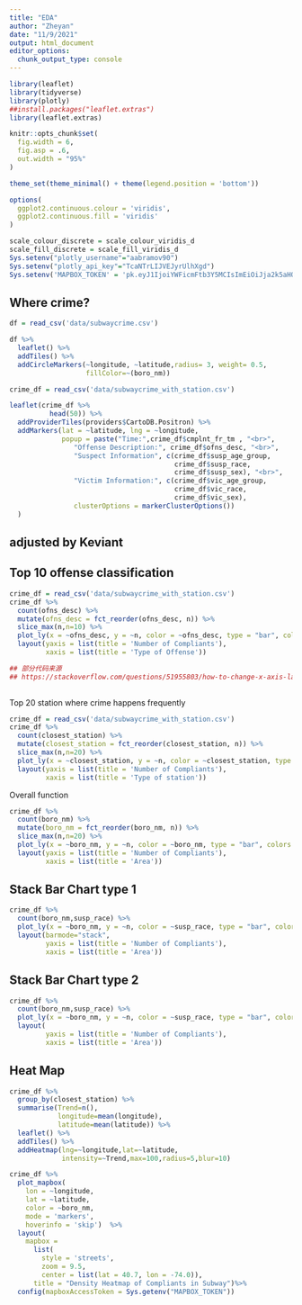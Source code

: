 ```yaml
---
title: "EDA"
author: "Zheyan"
date: "11/9/2021"
output: html_document
editor_options: 
  chunk_output_type: console
---
```


```r
library(leaflet)
library(tidyverse)
library(plotly)
##install.packages("leaflet.extras")
library(leaflet.extras)

knitr::opts_chunk$set(
  fig.width = 6,
  fig.asp = .6,
  out.width = "95%"
)

theme_set(theme_minimal() + theme(legend.position = 'bottom'))

options(
  ggplot2.continuous.colour = 'viridis',
  ggplot2.continuous.fill = 'viridis'
)

scale_colour_discrete = scale_colour_viridis_d
scale_fill_discrete = scale_fill_viridis_d
Sys.setenv("plotly_username"="aabramov90")
Sys.setenv("plotly_api_key"="TcaNTrLIJVEJyrUlhXgd")
Sys.setenv('MAPBOX_TOKEN' = 'pk.eyJ1IjoiYWFicmFtb3Y5MCIsImEiOiJja2k5aHQ4ZWswZnhmMnNtcDJ0b2FlZzdjIn0.QcpV6ynhO9mlLga7CvUJwA')
```

## Where crime?

```r
df = read_csv('data/subwaycrime.csv')

df %>% 
  leaflet() %>% 
  addTiles() %>% 
  addCircleMarkers(~longitude, ~latitude,radius= 3, weight= 0.5,
                   fillColor=~(boro_nm))


```

```r
crime_df = read_csv('data/subwaycrime_with_station.csv')

leaflet(crime_df %>% 
          head(50)) %>%
  addProviderTiles(providers$CartoDB.Positron) %>% 
  addMarkers(lat = ~latitude, lng = ~longitude,
             popup = paste("Time:",crime_df$cmplnt_fr_tm , "<br>", 
                "Offense Description:", crime_df$ofns_desc, "<br>",
                "Suspect Information", c(crime_df$susp_age_group,
                                         crime_df$susp_race,
                                         crime_df$susp_sex), "<br>",
                "Victim Information:", c(crime_df$vic_age_group,
                                         crime_df$vic_race,
                                         crime_df$vic_sex), 
                clusterOptions = markerClusterOptions())
  )
```

## adjusted by Keviant
## Top 10 offense classification
```r
crime_df = read_csv('data/subwaycrime_with_station.csv')
crime_df %>% 
  count(ofns_desc) %>% 
  mutate(ofns_desc = fct_reorder(ofns_desc, n)) %>% 
  slice_max(n,n=10) %>% 
  plot_ly(x = ~ofns_desc, y = ~n, color = ~ofns_desc, type = "bar", colors = "viridis") %>% 
  layout(yaxis = list(title = 'Number of Compliants'),
         xaxis = list(title = 'Type of Offense'))

## 部分代码来源 
## https://stackoverflow.com/questions/51955803/how-to-change-x-axis-layout-using-plotly-in-r
  
```

Top 20 station where crime happens frequently
```r
crime_df = read_csv('data/subwaycrime_with_station.csv')
crime_df %>% 
  count(closest_station) %>% 
  mutate(closest_station = fct_reorder(closest_station, n)) %>% 
  slice_max(n,n=20) %>% 
  plot_ly(x = ~closest_station, y = ~n, color = ~closest_station, type = "bar", colors = "viridis") %>% 
  layout(yaxis = list(title = 'Number of Compliants'),
         xaxis = list(title = 'Type of station'))


```

Overall function
```r

crime_df %>% 
  count(boro_nm) %>% 
  mutate(boro_nm = fct_reorder(boro_nm, n)) %>% 
  slice_max(n,n=20) %>% 
  plot_ly(x = ~boro_nm, y = ~n, color = ~boro_nm, type = "bar", colors = "viridis") %>% 
  layout(yaxis = list(title = 'Number of Compliants'),
         xaxis = list(title = 'Area'))
```



## Stack Bar Chart type 1
```r
crime_df %>% 
  count(boro_nm,susp_race) %>% 
  plot_ly(x = ~boro_nm, y = ~n, color = ~susp_race, type = "bar", colors = "viridis") %>% 
  layout(barmode="stack",
         yaxis = list(title = 'Number of Compliants'),
         xaxis = list(title = 'Area'))
```

## Stack Bar Chart type 2
```r

crime_df %>% 
  count(boro_nm,susp_race) %>% 
  plot_ly(x = ~boro_nm, y = ~n, color = ~susp_race, type = "bar", colors = "viridis") %>% 
  layout(
         yaxis = list(title = 'Number of Compliants'),
         xaxis = list(title = 'Area'))

```


## Heat Map
```r
crime_df %>% 
  group_by(closest_station) %>% 
  summarise(Trend=n(),
            longitude=mean(longitude),
            latitude=mean(latitude)) %>% 
  leaflet() %>% 
  addTiles() %>% 
  addHeatmap(lng=~longitude,lat=~latitude,
             intensity=~Trend,max=100,radius=5,blur=10)

```

```r
crime_df %>% 
  plot_mapbox(
    lon = ~longitude, 
    lat = ~latitude, 
    color = ~boro_nm,
    mode = 'markers',
    hoverinfo = 'skip')  %>% 
  layout(
    mapbox = 
      list(
        style = 'streets',
        zoom = 9.5,
        center = list(lat = 40.7, lon = -74.0)),
      title = "Density Heatmap of Compliants in Subway")%>% 
  config(mapboxAccessToken = Sys.getenv("MAPBOX_TOKEN"))

```